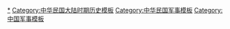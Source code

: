 [[Category:中华民国大陆时期军事|*]]
[[Category:中华民国大陆时期历史模板|Category:中华民国大陆时期历史模板]]
[[Category:中华民国军事模板|Category:中华民国军事模板]]
[[Category:中国军事模板|Category:中国军事模板]]